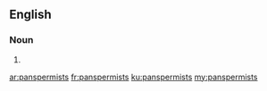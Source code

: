 ==English==

===Noun===
{{head|en|noun plural form}}

# {{plural of|panspermist|lang=en}}

[[ar:panspermists]]
[[fr:panspermists]]
[[ku:panspermists]]
[[my:panspermists]]